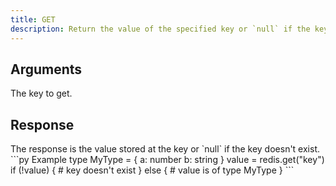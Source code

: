 ```yaml
---
title: GET
description: Return the value of the specified key or `null` if the key doesn't exist.
---
```



## Arguments 

<ParamField body="key" type="string" required>
  The key to get.
</ParamField>

## Response

<ResponseField  required>
The response is the value stored at the key or `null` if the key doesn't exist.
</ResponseField>



<RequestExample>
```py Example
type MyType = {
    a: number
    b: string
}
value = redis.get<MyType>("key")
if (!value) {
    # key doesn't exist
} else {
    # value is of type MyType
}
```
</RequestExample>
